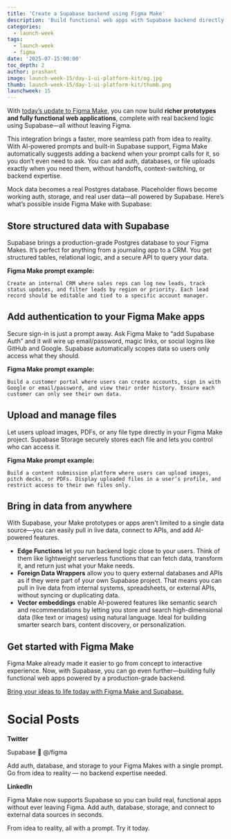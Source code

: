 ```yaml
---
title: 'Create a Supabase backend using Figma Make'
description: 'Build functional web apps with Supabase backend directly in Figma Make, with no backend expertise required.'
categories:
  - launch-week
tags:
  - launch-week
  - figma
date: '2025-07-15:00:00'
toc_depth: 2
author: prashant
image: launch-week-15/day-1-ui-platform-kit/og.jpg
thumb: launch-week-15/day-1-ui-platform-kit/thumb.png
launchweek: 15
---
```


With [today’s update to Figma Make](https://www.figma.com/make), you can now build **richer prototypes and fully functional web applications**, complete with real backend logic using Supabase—all without leaving Figma.

This integration brings a faster, more seamless path from idea to reality. With AI-powered prompts and built-in Supabase support, Figma Make automatically suggests adding a backend when your prompt calls for it, so you don’t even need to ask. You can add auth, databases, or file uploads exactly when you need them, without handoffs, context-switching, or backend expertise.

Mock data becomes a real Postgres database. Placeholder flows become working auth, storage, and real user data—all powered by Supabase. Here’s what’s possible inside Figma Make with Supabase:

## Store structured data with Supabase

Supabase brings a production-grade Postgres database to your Figma Makes. It’s perfect for anything from a journaling app to a CRM. You get structured tables, relational logic, and a secure API to query your data.

**Figma Make prompt example:**

```
Create an internal CRM where sales reps can log new leads, track status updates, and filter leads by region or priority. Each lead record should be editable and tied to a specific account manager.
```

## Add authentication to your Figma Make apps

Secure sign-in is just a prompt away. Ask Figma Make to “add Supabase Auth” and it will wire up email/password, magic links, or social logins like GitHub and Google. Supabase automatically scopes data so users only access what they should.

**Figma Make prompt example:**

```
Build a customer portal where users can create accounts, sign in with Google or email/password, and view their order history. Ensure each customer can only see their own data.
```

## Upload and manage files

Let users upload images, PDFs, or any file type directly in your Figma Make project. Supabase Storage securely stores each file and lets you control who can access it.

**Figma Make prompt example:**

```
Build a content submission platform where users can upload images, pitch decks, or PDFs. Display uploaded files in a user’s profile, and restrict access to their own files only.
```

## Bring in data from anywhere

With Supabase, your Make prototypes or apps aren't limited to a single data source—you can easily pull in live data, connect to APIs, and add AI-powered features.

- **Edge Functions** let you run backend logic close to your users. Think of them like lightweight serverless functions that can fetch data, transform it, and return just what your Make needs.
- **Foreign Data Wrappers** allow you to query external databases and APIs as if they were part of your own Supabase project. That means you can pull in live data from internal systems, spreadsheets, or external APIs, without syncing or duplicating data.
- **Vector embeddings** enable AI-powered features like semantic search and recommendations by letting you store and search high-dimensional data (like text or images) using natural language. Ideal for building smarter search bars, content discovery, or personalization.

## Get started with Figma Make

Figma Make already made it easier to go from concept to interactive experience. Now, with Supabase, you can go even further—building fully functional web apps powered by a production-grade backend.

[Bring your ideas to life today with Figma Make and Supabase.](https://www.figma.com/make/)

# Social Posts

**Twitter**

Supabase 🤝 @/figma

Add auth, database, and storage to your Figma Makes with a single prompt.
Go from idea to reality — no backend expertise needed.

**LinkedIn**

Figma Make now supports Supabase so you can build real, functional apps without ever leaving Figma. Add auth, database, storage, and connect to external data sources in seconds.

From idea to reality, all with a prompt. Try it today.
